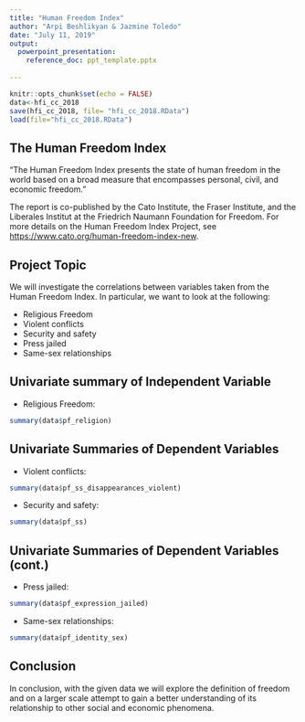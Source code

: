```yaml
---
title: "Human Freedom Index"
author: "Arpi Beshlikyan & Jazmine Toledo"
date: "July 11, 2019"
output: 
  powerpoint_presentation:
    reference_doc: ppt_template.pptx
    
---
```


```r
knitr::opts_chunk$set(echo = FALSE)
data<-hfi_cc_2018
save(hfi_cc_2018, file= "hfi_cc_2018.RData")
load(file="hfi_cc_2018.RData")
```

## The Human Freedom Index 
"The Human Freedom Index presents the state of human freedom in the world based on a broad measure that encompasses personal, civil, and economic freedom."

The report is co-published by the Cato Institute, the Fraser Institute, and the Liberales Institut at the Friedrich Naumann Foundation for Freedom.
For more details on the Human Freedom Index Project, see <https://www.cato.org/human-freedom-index-new>.

## Project Topic
We will investigate the correlations between variables taken from the Human Freedom Index. In particular, we want to look at the following:

- Religious Freedom
- Violent conflicts
- Security and safety
- Press jailed
- Same-sex relationships

## Univariate summary of Independent Variable
- Religious Freedom:
```r
summary(data$pf_religion)
```

## Univariate Summaries of Dependent Variables
- Violent conflicts:
```r
summary(data$pf_ss_disappearances_violent)
```

- Security and safety:
```r
summary(data$pf_ss)
```

## Univariate Summaries of Dependent Variables (cont.)
- Press jailed:
```r
summary(data$pf_expression_jailed)
```
- Same-sex relationships:
```r
summary(data$pf_identity_sex)
```

## Conclusion

In conclusion, with the given data we will explore the definition of freedom and on a larger scale attempt to gain a better understanding of its relationship to other social and economic phenomena. 



